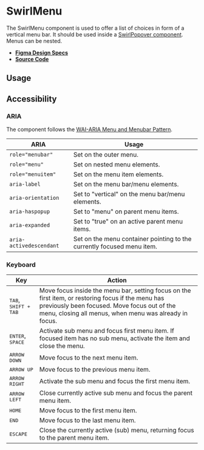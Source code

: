 
<Meta title="Components/SwirlMenu" />

# SwirlMenu

The SwirlMenu component is used to offer a list of choices in form of a vertical
menu bar. It should be used inside a
[SwirlPopover component](?path=/docs/components-swirlpopover--swirl-popover).
Menus can be nested.

- **[Figma Design Specs](#)**
- **[Source Code](https://github.com/flip-corp/swirl/tree/main/packages/swirl-components/src/components/swirl-menu)**

## Usage

<Canvas withSource="open">
  <Story id="components-swirlmenu--swirl-menu" />
</Canvas>

<ArgsTable story="." />

## Accessibility

### ARIA

The component follows the
[WAI-ARIA Menu and Menubar Pattern](https://www.w3.org/WAI/ARIA/apg/patterns/menubar/).

| ARIA                    | Usage                                                                  |
| ----------------------- | ---------------------------------------------------------------------- |
| `role="menubar"`        | Set on the outer menu.                                                 |
| `role="menu"`           | Set on nested menu elements.                                           |
| `role="menuitem"`       | Set on the menu item elements.                                         |
| `aria-label`            | Set on the menu bar/menu elements.                                     |
| `aria-orientation`      | Set to "vertical" on the menu bar/menu elements.                       |
| `aria-haspopup`         | Set to "menu" on parent menu items.                                    |
| `aria-expanded`         | Set to "true" on an active parent menu items.                          |
| `aria-activedescendant` | Set on the menu container pointing to the currently focused menu item. |

### Keyboard

| Key                                    | Action                                                                                                                                                                                                      |
| -------------------------------------- | ----------------------------------------------------------------------------------------------------------------------------------------------------------------------------------------------------------- |
| <kbd>TAB</kbd>, <kbd>SHIFT + TAB</kbd> | Move focus inside the menu bar, setting focus on the first item, or restoring focus if the menu has previously been focused. Move focus out of the menu, closing all menus, when menu was already in focus. |
| <kbd>ENTER</kbd>, <kbd>SPACE</kbd>     | Activate sub menu and focus first menu item. If focused item has no sub menu, activate the item and close the menu.                                                                                         |
| <kbd>ARROW DOWN</kbd>                  | Move focus to the next menu item.                                                                                                                                                                           |
| <kbd>ARROW UP</kbd>                    | Move focus to the previous menu item.                                                                                                                                                                       |
| <kbd>ARROW RIGHT</kbd>                 | Activate the sub menu and focus the first menu item.                                                                                                                                                        |
| <kbd>ARROW LEFT</kbd>                  | Close currently active sub menu and focus the parent menu item.                                                                                                                                             |
| <kbd>HOME</kbd>                        | Move focus to the first menu item.                                                                                                                                                                          |
| <kbd>END</kbd>                         | Move focus to the last menu item.                                                                                                                                                                           |
| <kbd>ESCAPE</kbd>                      | Close the currently active (sub) menu, returning focus to the parent menu item.                                                                                                                             |

